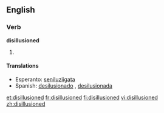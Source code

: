 ==English==

===Verb===
'''disillusioned'''

# {{past of|[[disillusion]]}}

====Translations====
* Esperanto: [[seniluziigata]]
* Spanish: [[desilusionado]] {{m}}, [[desilusionada]] {{f}}

[[et:disillusioned]]
[[fr:disillusioned]]
[[fi:disillusioned]]
[[vi:disillusioned]]
[[zh:disillusioned]]